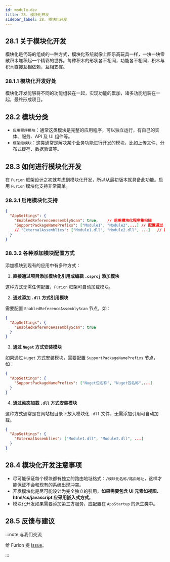```yaml
---
id: module-dev
title: 28. 模块化开发
sidebar_label: 28. 模块化开发
---
```


## 28.1 关于模块化开发

模块化是代码的组成的一种方式，模块化系统就像上图乐高玩具一样，一块一块零散积木堆积起一个精彩的世界。每种积木的形状各不相同，功能各不相同，积木与积木直接互相依赖，互相支撑。

### 28.1.1 模块化开发好处

模块化开发能够将不同的功能组装在一起，实现功能的累加，诸多功能组装在一起，最终形成项目。

## 28.2 模块分类

- `应用程序模块`：通常这类模块是完整的应用程序，可以独立运行，有自己的实体、服务、API 及 UI 组件等。
- `框架级模块`：这类通常是解决某个业务功能进行开发的模块，比如上传文件、分布式缓存、数据验证等。

## 28.3 如何进行模块化开发

在 `Furion` 框架设计之初就考虑到模块化开发，所以从最初版本就具备此功能。启用 `Furion` 模块化支持非常简单。

### 28.3.1 启用模块化支持

```json {2,3,4}
{
  "AppSettings": {
    "EnabledReferenceAssemblyScan": true,    // 启用模块化程序集扫描
    "SupportPackageNamePrefixs": ["Module1", "Module2",...] // 配置通过 Nuget 方式安装的模块化包，如果不是通过 Nuget 方式可不配置
    // "ExternalAssemblies": ["Module1.dll", "Module2.dll", ...]   // 配置加载网站根目录的模块程序集，可不配置
  }
}
```

### 28.3.2 各种添加模块配置方式

添加模块到现有的应用中有多种方式：

1. **直接通过项目添加模块化引用或编辑 `.csproj` 添加模块**

这种方式无需任何配置，`Furion` 框架可自动加载模块。

2. **通过添加 `.dll` 方式引用模块**

需要配置 `EnabledReferenceAssemblyScan` 节点，如：

```json {3}
{
  "AppSettings": {
    "EnabledReferenceAssemblyScan": true
  }
}
```

3. **通过 `Nuget` 方式安装模块**

如果通过 `Nuget` 方式安装模块，需要配置 `SupportPackageNamePrefixs` 节点，如：

```json {3}
{
  "AppSettings": {
    "SupportPackageNamePrefixs": ["Nuget包名称", "Nuget包名称",...]
  }
}
```

4. **通过动态加载 `.dll` 方式安装模块**

这种方式通常是在网站根目录下放入模块化 `.dll` 文件，无需添加引用可自动加载。

```json {3}
{
  "AppSettings": {
    "ExternalAssemblies": ["Module1.dll", "Module2.dll", ...]
  }
}
```

## 28.4 模块化开发注意事项

- 尽可能保证每个模块都有独立的路由地址格式：`/模块化名称/路由地址`，这样才能保证不会和现有的系统出现冲突。
- 开发模块化是尽可能设计为完全独立的引用，**如果需要包含 UI 元素如视图、html/cs/javascript 应采用嵌入式方式**。
- 模块化开发如果需要添加第三方服务，应配置在 `AppStartup` 的派生类中。

## 28.5 反馈与建议

:::note 与我们交流

给 Furion 提 [Issue](https://gitee.com/dotnetchina/Furion/issues/new?issue)。

:::
